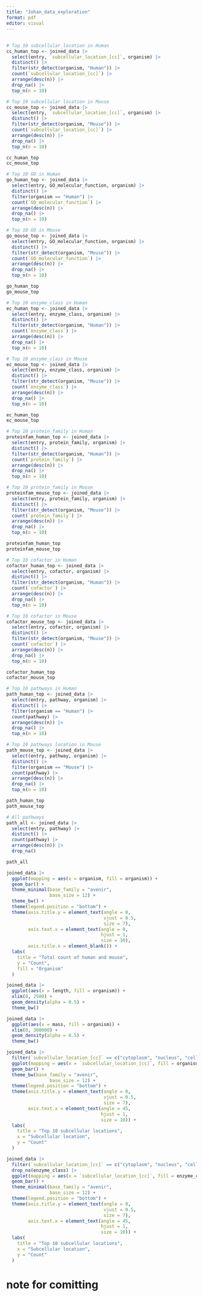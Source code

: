 ```yaml
---
title: "Johan_data_exploration"
format: pdf
editor: visual
---
```


##

```r
# Top 10 subcellular_location in Human
cc_human_top <- joined_data |>
  select(entry, `subcellular_location_[cc]`, organism) |> 
  distinct() |>
  filter(str_detect(organism, "Human")) |> 
  count(`subcellular_location_[cc]`) |> 
  arrange(desc(n)) |> 
  drop_na() |> 
  top_n(n = 10)

# Top 10 subcellular location in Mouse
cc_mouse_top <- joined_data |>
  select(entry, `subcellular_location_[cc]`, organism) |> 
  distinct() |>
  filter(str_detect(organism, "Mouse")) |> 
  count(`subcellular_location_[cc]`) |>
  arrange(desc(n)) |> 
  drop_na() |> 
  top_n(n = 10)

cc_human_top
cc_mouse_top
```

```r
# Top 10 GO in Human
go_human_top <- joined_data |>
  select(entry, GO_molecular_function, organism) |> 
  distinct() |>
  filter(organism == "Human") |> 
  count(`GO_molecular_function`) |> 
  arrange(desc(n)) |> 
  drop_na() |> 
  top_n(n = 10)

# Top 10 GO in Mouse
go_mouse_top <- joined_data |>
  select(entry, GO_molecular_function, organism) |> 
  distinct() |>
  filter(str_detect(organism, "Mouse")) |> 
  count(`GO_molecular_function`) |>
  arrange(desc(n)) |> 
  drop_na() |> 
  top_n(n = 10)

go_human_top
go_mouse_top
```


```r
# Top 10 enzyme_class in Human
ec_human_top <- joined_data |>
  select(entry, enzyme_class, organism) |> 
  distinct() |>
  filter(str_detect(organism, "Human")) |> 
  count(`enzyme_class`) |> 
  arrange(desc(n)) |> 
  drop_na() |> 
  top_n(n = 10)

# Top 10 enzyme_class in Mouse
ec_mouse_top <- joined_data |>
  select(entry, enzyme_class, organism) |> 
  distinct() |>
  filter(str_detect(organism, "Mouse")) |> 
  count(`enzyme_class`) |>
  arrange(desc(n)) |> 
  drop_na() |> 
  top_n(n = 10)

ec_human_top
ec_mouse_top
```


```r
# Top 10 protein_family in Human
proteinfam_human_top <- joined_data |>
  select(entry, protein_family, organism) |> 
  distinct() |>
  filter(str_detect(organism, "Human")) |> 
  count(`protein_family`) |> 
  arrange(desc(n)) |> 
  drop_na() |> 
  top_n(n = 10)

# Top 10 protein_family in Mouse
proteinfam_mouse_top <- joined_data |>
  select(entry, protein_family, organism) |> 
  distinct() |>
  filter(str_detect(organism, "Mouse")) |> 
  count(`protein_family`) |>
  arrange(desc(n)) |> 
  drop_na() |> 
  top_n(n = 10)

proteinfam_human_top
proteinfam_mouse_top
```



```r
# Top 10 cofactor in Human
cofactor_human_top <- joined_data |>
  select(entry, cofactor, organism) |> 
  distinct() |>
  filter(str_detect(organism, "Human")) |> 
  count(`cofactor`) |> 
  arrange(desc(n)) |> 
  drop_na() |> 
  top_n(n = 10)

# Top 10 cofactor in Mouse
cofactor_mouse_top <- joined_data |>
  select(entry, cofactor, organism) |> 
  distinct() |>
  filter(str_detect(organism, "Mouse")) |> 
  count(`cofactor`) |>
  arrange(desc(n)) |> 
  drop_na() |> 
  top_n(n = 10)

cofactor_human_top
cofactor_mouse_top
```


```r
# Top 10 pathways in Human
path_human_top <- joined_data |>
  select(entry, pathway, organism) |> 
  distinct() |>
  filter(organism == "Human") |> 
  count(pathway) |> 
  arrange(desc(n)) |> 
  drop_na() |> 
  top_n(n = 10)

# Top 10 pathways location in Mouse
path_mouse_top <- joined_data |>
  select(entry, pathway, organism) |> 
  distinct() |>
  filter(organism == "Mouse") |> 
  count(pathway) |>
  arrange(desc(n)) |> 
  drop_na() |> 
  top_n(n = 10)

path_human_top
path_mouse_top
```

```r
# All pathways
path_all <- joined_data |>
  select(entry, pathway) |> 
  distinct() |>
  count(pathway) |>
  arrange(desc(n)) |> 
  drop_na()

path_all

```










```r
joined_data |>
  ggplot(mapping = aes(x = organism, fill = organism)) +
  geom_bar() +
  theme_minimal(base_family = "avenir",
                base_size = 12) +
  theme_bw() +
  theme(legend.position = "bottom") +
  theme(axis.title.y = element_text(angle = 0, 
                                    vjust = 0.5, 
                                    size = 7),
        axis.text.x = element_text(angle = 0, 
                                   hjust = 1, 
                                   size = 10),
        axis.title.x = element_blank()) +
  labs(
    title = "Total count of human and mouse",
    y = "Count",
    fill = "Organism"
  )
```



```r
joined_data |>
  ggplot(aes(x = length, fill = organism)) +
  xlim(0, 2500) +
  geom_density(alpha = 0.5) +
  theme_bw()
```



```r
joined_data |>
  ggplot(aes(x = mass, fill = organism)) +
  xlim(0, 300000) +
  geom_density(alpha = 0.5) +
  theme_bw()
```




```r
joined_data |>
  filter(`subcellular_location_[cc]` == c("cytoplasm", "nucleus", "cell membrane", "secreted", "membrane", "endoplasmic reticulum membrane", "mitochondrion", "mitochondrion inner membrane", "golgi apparatus membrane", "cell projection")) |> 
  ggplot(mapping = aes(x = `subcellular_location_[cc]`, fill = organism)) +
  geom_bar() +
  theme_bw(base_family = "avenir",
                base_size = 12) +
  theme(legend.position = "bottom") +
  theme(axis.title.y = element_text(angle = 0, 
                                    vjust = 0.5, 
                                    size = 7),
        axis.text.x = element_text(angle = 45, 
                                   hjust = 1, 
                                   size = 10)) +
  labs(
    title = "Top 10 subcellular locations",
    x = "Subcellular location",
    y = "Count"
  )
```



```r
joined_data |>
  filter(`subcellular_location_[cc]` == c("cytoplasm", "nucleus", "cell membrane", "secreted", "membrane", "endoplasmic reticulum membrane", "mitochondrion", "mitochondrion inner membrane", "golgi apparatus membrane", "cell projection")) |>
  drop_na(enzyme_class) |> 
  ggplot(mapping = aes(x = `subcellular_location_[cc]`, fill = enzyme_class)) +
  geom_bar() +
  theme_minimal(base_family = "avenir",
                base_size = 12) +
  theme(legend.position = "bottom") +
  theme(axis.title.y = element_text(angle = 0, 
                                    vjust = 0.5, 
                                    size = 7),
        axis.text.x = element_text(angle = 45, 
                                   hjust = 1, 
                                   size = 10)) +
  labs(
    title = "Top 10 subcellular locations",
    x = "Subcellular location",
    y = "Count"
  )
```

# note for comitting
